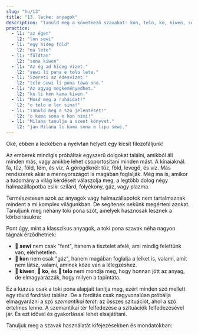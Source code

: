 ```yaml
---
slug: "hu/13"
title: "13. lecke: anyagok"
description: "Tanuld meg a következő szavakat: kon, telo, ko, kiwen, seli, lete, sewi!"
practice:
  - l1: "az égen"
    l2: "lon sewi"
  - l1: "egy hideg föld"
    l2: "ma lete"
  - l1: "földtan"
    l2: "sona kiwen"
  - l1: "Az ég ad hideg vizet."
    l2: "sewi li pana e telo lete."
  - l1: "Szereti az édesvizet."
    l2: "telo suwi li pona tawa ona."
  - l1: "Az agyag megkeményedhet."
    l2: "ko li ken kama kiwen."
  - l1: "Mosd meg a ruháidat!"
    l2: "o telo e len sina!"
  - l1: "Tanuld meg a szó jelentését!"
    l2: "o kama sona e kon nimi!"
  - l1: "Milana tanulja a szent könyvet."
    l2: "jan Milana li kama sona e lipu sewi."
---
```



Oké, ebben a leckében a nyelvtan helyett egy kicsit filozofáljunk!

Az emberek mindigis próbáltak egyszerű dolgokat találni, amikból áll minden más, vagy amikbe lehet csoportosítani minden mást. A kínaiaknál: fa, tűz, föld, fém, és víz. A görögöknél: tűz, föld, levegő, és víz. Más rendszerek akár a mennyországot is magában foglalják. Még ma is, amikor a tudomány a világ kérdéseit válaszolja meg, a legtöbb dolog négy halmazállapotba esik: szilárd, folyékony, gáz, vagy plazma.

Természetesen azok az anyagok vagy halmazállapotok nem tartalmaznak mindent a mi komplex világunkban. De segítenek nekünk megérteni azokat. Tanuljunk meg néhány toki pona szót, amelyek hasznosak lesznek a körbeírásukra:

<List>
  <Word sl="kon" m="levegő, lélek, lényeg, jelentés" />
  <Word sl="telo" m="víz, egy híg folyadék" />
  <Word sl="ko" m="egy puha szilárd dolog vagy kemény folyadék, pl. homok, agyag, (konyhai) tészta, ragasztó" />
  <Word sl="kiwen" m="egy kemény szilárd dolog, pl. kő, fa, fém" />
  <Word sl="seli" m="tűz, forró, égni" />
  <Word sl="lete" m="hideg" />
  <Word sl="sewi" m="ég; magas, szent, isteni" />
</List>

Pont úgy, mint a klasszikus anyagok, a toki pona szavak néha nagyon tágnak érződhetnek:
* **󱥚 sewi** nem csak "fent", hanem a tisztelet afelé, ami mindig felettünk van, elérhetetlen.
* **󱤝 kon** nem csak "gáz", hanem magában foglalja a lelket is, valami, amit nem látsz, valami, aminek köze van a lélegzéshez.
* **󱤛 kiwen**, **󱤜 ko**, és **󱥪 telo** nem mondja meg, hogy honnan jött az anyag, de elmagyarázzák, hogy milyen a tapintata.

Ez a kurzus csak a toki pona alapjait tanítja meg, ezért minden szó mellett egy rövid fordítást találsz. De a fordítás csak nagyvonalúan próbálja elmagyarázni a szó *szemantikai terét*: az összes szituációt, ahol a szó értelmes lenne. A szemantikai tér felfedezése a szituációk felfedezésével jár. És ezt idővel és gyakorlással lehet elsajátítani.

Tanuljuk meg a szavak használatát kifejezésekben és mondatokban:

<List>
  <Word sl="kiwen kasi" m="a növények kemény része, fa" />
  <Word sl="ko lete" m="hideg szösz, hó" />
  <Word sl="kon sewi" m="szent lélek" />
  <Word sl="telo nasa" m="furcsaságot okozó folyadék, alkohol" />
  <Sentence sl="lete li awen e moku." m="A hideg megőrzi az ételeket." />
  <Sentence sl="seli li moku e kiwen kasi." m="A tűz elfogyasztotta a fát." />
  <Sentence sl="telo li kama tan sewi." m="Víz esik az égből.<br />(Esik az eső.)" />
  <Sentence sl="o kama sona e kon toki!" m="Tanuld meg a beszéd jelentését/mondanivalóját!" />
</List>

<Practice exercises={frontmatter.practice} client:load />

